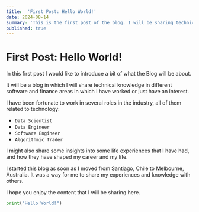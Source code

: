 ```yaml
---
title:  'First Post: Hello World!'
date: 2024-08-14
summary: 'This is the first post of the blog. I will be sharing technical knowledge in different software and finance areas in which I have worked or just have an interest.'
published: true
---
```


# First Post: Hello World!

In this first post I would like to introduce a bit of what the Blog will be about. 

It will be a blog in which I will share technical knowledge in different software and finance areas in which I have worked or just have an interest.

I have been fortunate to work in several roles in the industry, all of them related to technology:

* `Data Scientist`
* `Data Engineer`
* `Software Engineer`
* `Algorithmic Trader`

I might also share some insights into some life experiences that I have had, and how they have shaped my career and my life.

I started this blog as soon as I moved from Santiago, Chile to Melbourne, Australia. It was a way for me to share my experiences and knowledge with others.

I hope you enjoy the content that I will be sharing here.

```python
print("Hello World!")
```